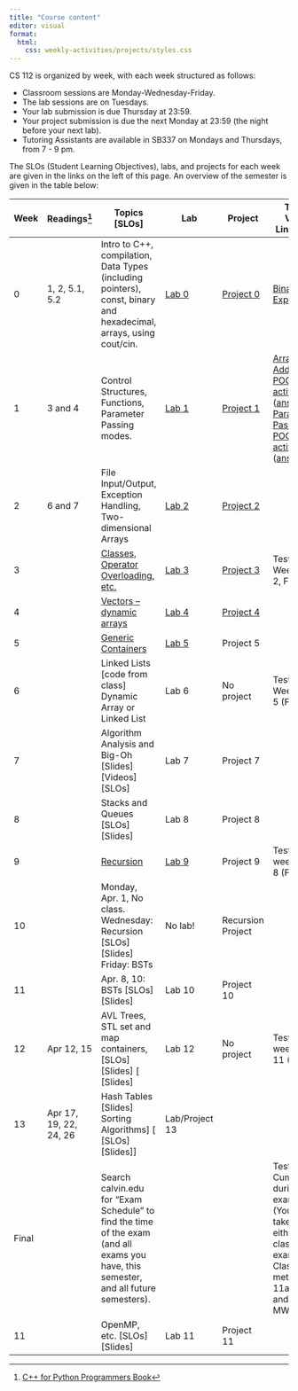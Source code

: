 ```yaml
---
title: "Course content"
editor: visual
format: 
  html:
    css: weekly-activities/projects/styles.css
---
```


CS 112 is organized by week, with each week structured as follows:

- Classroom sessions are Monday-Wednesday-Friday. 
- The lab sessions are on Tuesdays.
- Your lab submission is due Thursday at 23:59.
- Your project submission is due the next Monday at 23:59 (the night before your next lab).
- Tutoring Assistants are available in SB337 on Mondays and Thursdays, from 7 - 9 pm.

The SLOs (Student Learning Objectives), labs, and projects for each week are given in the links on the left of this page. An overview of the semester is given in the table below:

| Week 	| Readings[^1] 	| Topics [SLOs] 	| Lab 	| Project 	| Tests, Video Links, etc. 	|
|---	|-------------	|--------------------	|---	|---	|------------	|
| 0 	| 1, 2, 5.1, 5.2 	| Intro to C++, compilation, Data Types (including pointers), const, binary and hexadecimal, arrays, using cout/cin. 	| [Lab 0](){target="_blank"} 	| [Project 0](){target="_blank"} 	| [Binary Exposed](https://integer.exposed/#0x0008){target="_blank"} 	|
| 1 	| 3 and 4 	| Control Structures, Functions, Parameter Passing modes. | [Lab 1]() 	| [Project 1]() 	| [Array Addressing POGIL activity](https://docs.google.com/document/d/1myVaJT3i1hECM4BHs9LpbLz3a3heVPp6SJiEjoEvG_M/edit#heading=h.im9274hm9wa0){target="_blank"}  ([answers](https://drive.google.com/file/d/1mn5yCzIJuURMiP3MOtO9amEQzUVAQCQZ/view?usp=sharing){target="_blank"}) \| [Parameter Passing POGIL activity](https://docs.google.com/document/d/125hbFPo5PVcuGQ9pq4io23jns2kOEkfjo71S9WOkfjQ/edit){target="_blank"}  ([answers](https://drive.google.com/file/d/1rPum6ihNwUKRJpZBSTQF8v7QKfOdog11/view?usp=drive_link){target="_blank"}) 	|
| 2 	| 6 and 7 	| File Input/Output, Exception Handling, Two-dimensional Arrays	| [Lab 2]()  	| [Project 2]() 	|  	|
| 3 	|  	| [Classes, Operator Overloading, etc.](weekly-activities/week03.qmd)	| [Lab 3](weekly-activities/labs/lab-03/lab03.qmd) 	| [Project 3](weekly-activities/projects/proj-03/proj03.qmd) 	| Test 1, Weeks 0 - 2, Friday.  	|
| 4 	|  	| [Vectors -- dynamic arrays](weekly-activities/week04.qmd) 	| [Lab 4](weekly-activities/labs/lab-04/lab04.qmd) 	| [Project 4](weekly-activities/projects/proj-04/proj04.qmd) 	|  	|
| 5 	|  	| [Generic Containers](weekly-activities/week05.qmd) 	| [Lab 5](weekly-activities/labs/lab-05/lab05.qmd) 	| Project 5  	|  	|
| 6 	|  	| Linked Lists  [code from class] Dynamic Array or Linked List 	| Lab 6 	| No project 	| Test 2, Weeks 0 - 5 (Friday) 	|
| 7 	|  	| Algorithm Analysis and Big-Oh [Slides]  [Videos]  [SLOs] 	| Lab 7 	| Project 7 	|  	|
| 8 	|  	| Stacks and Queues [SLOs]  [Slides] 	| Lab 8 	| Project 8 	|  	|
| 9 	|  	| [Recursion](week09.qmd) 	| [Lab 9](/labs/lab09.qmd) 	| Project 9 	| Test 3, weeks 0 - 8 (Friday) 	|
| 10 	|  	| Monday, Apr. 1, No class. Wednesday: Recursion [SLOs] [Slides] Friday: BSTs 	| No lab! 	| Recursion Project 	|  	|
| 11 	|  	| Apr. 8, 10: BSTs [SLOs] [Slides] 	| Lab 10 	| Project 10 	|  	|
| 12 	| Apr 12, 15 	| AVL Trees, STL set and map containers,  [SLOs] [Slides] [ [Slides]  	| Lab 12 	| No project 	| Test 4: weeks 0 - 11 (Friday) 	|
| 13 	| Apr 17, 19, 22, 24, 26 	| Hash Tables [Slides] Sorting Algorithms] [  [SLOs] [Slides]]  	| Lab/Project 13 	|  	|  	|
| Final 	|  	| Search calvin.edu for "Exam Schedule" to find the time of the exam (and all exams you have, this semester, and all future semesters). 	|  	|  	| Test 5 Cumulative, during exam time  (You may take it in either class's exam time. Classes met at 11am MWF and 12:15 MWF.) 	|
| 11 	|  	| OpenMP, etc. [SLOs] [Slides] 	| Lab 11 	| Project 11 	|  	|

[^1]: [C++ for Python Programmers Book](https://runestone.academy/runestone/books/published/cpp4python/index.html){target="_blank"}